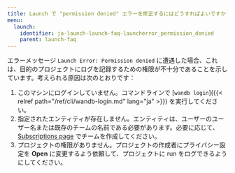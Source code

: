 ```yaml
---
title: Launch で "permission denied" エラーを修正するにはどうすればよいですか？
menu:
  launch:
    identifier: ja-launch-launch-faq-launcherror_permission_denied
    parent: launch-faq
---
```


エラーメッセージ `Launch Error: Permission denied` に遭遇した場合、これは、目的のプロジェクトにログを記録するための権限が不十分であることを示しています。考えられる原因は次のとおりです：

1. このマシンにログインしていません。コマンドラインで [`wandb login`]({{< relref path="/ref/cli/wandb-login.md" lang="ja" >}}) を実行してください。
2. 指定されたエンティティが存在しません。エンティティは、ユーザーのユーザー名または既存のチームの名前である必要があります。必要に応じて、[Subscriptions page](https://app.wandb.ai/billing) でチームを作成してください。
3. プロジェクトの権限がありません。プロジェクトの作成者にプライバシー設定を **Open** に変更するよう依頼して、プロジェクトに run をログできるようにしてください。